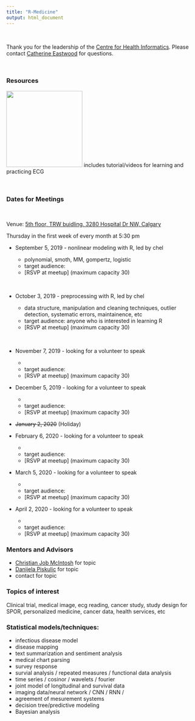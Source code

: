 ```yaml
---
title: "R-Medicine"
output: html_document
---
```


<br>

Thank you for the leadership of the [Centre for Health Informatics](https://cumming.ucalgary.ca/centres/centre-health-informatics){target="_blank"}.  Please contact [Catherine Eastwood](mailto:caeastwo@ucalgary.ca) for questions.

<br>

### Resources 

[![](./img/tm.png){width="200px"}](https://www.teachingmedicine.com/){target="_blank"} includes tutorial/videos for learning and practicing ECG

<br>

### Dates for Meetings

<br>

Venue: [5th floor, TRW buidling, 3280 Hospital Dr NW, Calgary](https://cumming.ucalgary.ca/centres/centre-health-informatics/about/space){target="_blank"}

Thursday in the first week of every month at 5:30 pm 
<br>

* September 5, 2019 - nonlinear modeling with R, led by chel  

    + polynomial, smoth, MM, gompertz, logistic 
    + target audience:
    + [RSVP at meetup] (maximum capacity 30)

<br>

* October 3, 2019 - preprocessing with R, led by chel 

    + data structure, manipulation and cleaning techniques, outlier detection, systematic errors, maintainence, etc
    + target audience: anyone who is interested in learning R 
    + [RSVP at meetup] (maximum capacity 30)

<br>

* November 7, 2019 - looking for a volunteer to speak

    + 
    + target audience:
    + [RSVP at meetup] (maximum capacity 30)
<br>

* December 5, 2019 - looking for a volunteer to speak

    + 
    + target audience:
    + [RSVP at meetup] (maximum capacity 30)
<br>

* ~~January 2, 2020~~ (Holiday) 

* February 6, 2020 - looking for a volunteer to speak  

    + 
    + target audience:
    + [RSVP at meetup] (maximum capacity 30)
<br>

* March 5, 2020 - looking for a volunteer to speak

    + 
    + target audience:
    + [RSVP at meetup] (maximum capacity 30)
<br>

* April 2, 2020  - looking for a volunteer to speak 

    + 
    + target audience:
    + [RSVP at meetup] (maximum capacity 30)
<br>

<!-- Student Presentation from DataSci Program -->


### Mentors and Advisors  

* [Christian Job McIntosh](mailto:) for topic 
* [Danijela Piskulic](mailto:) for topic 
* contact for topic 


### Topics of interest

Clinical trial, medical image, ecg reading,  cancer study, study design for SPOR, personalized medicine, cancer data, health services, etc 

### Statistical models/techniques:
  + infectious disease model
  + disease mapping 
  + text summarization and sentiment analysis 
  + medical chart parsing 
  + survey response
  + survial analysis / repeated measures / functional data analysis 
  + time series / cosinor / wavelets / fourier  
  + joint model of longitudinal and survival data 
  + imaging data/neural network / CNN / RNN / 
  + agreement of mesurement systems
  + decision tree/predictive modeling 
  + Bayesian analysis 
  
